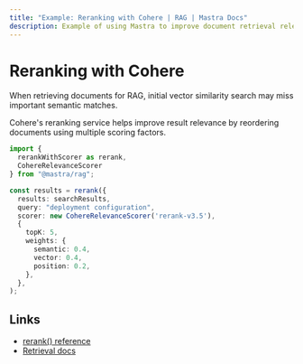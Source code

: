 ```yaml
---
title: "Example: Reranking with Cohere | RAG | Mastra Docs"
description: Example of using Mastra to improve document retrieval relevance with Cohere's reranking service.
---
```


# Reranking with Cohere

When retrieving documents for RAG, initial vector similarity search may miss important semantic matches.

Cohere's reranking service helps improve result relevance by reordering documents using multiple scoring factors.

```typescript
import { 
  rerankWithScorer as rerank, 
  CohereRelevanceScorer 
} from "@mastra/rag";

const results = rerank({
  results: searchResults,
  query: "deployment configuration",
  scorer: new CohereRelevanceScorer('rerank-v3.5'),
  {
    topK: 5,
    weights: {
      semantic: 0.4,
      vector: 0.4,
      position: 0.2,
    },
  },
);
```

## Links

- [rerank() reference](/reference/rag/rerankWithScorer.mdx)
- [Retrieval docs](/reference/rag/retrieval.mdx)
